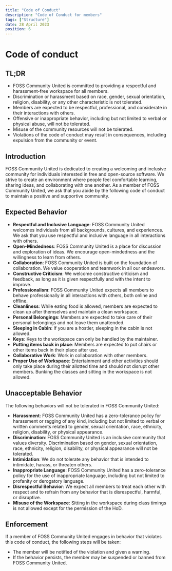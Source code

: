 ```yaml
---
title: "Code of Conduct"
description: "Code of Conduct for members"
tags: ["Structure"]
date: 28 April 2023
position: 6
---
```


# Code of conduct

## TL;DR

-   FOSS Community United is committed to providing a respectful and harassment-free workspace for all members.
-   Discrimination or harassment based on race, gender, sexual orientation, religion, disability, or any other characteristic is not tolerated.
-   Members are expected to be respectful, professional, and considerate in their interactions with others.
-   Offensive or inappropriate behavior, including but not limited to verbal or physical abuse, will not be tolerated.
-   Misuse of the community resources will not be tolerated.
-   Violations of the code of conduct may result in consequences, including expulsion from the community or event.

## Introduction

FOSS Community United is dedicated to creating a welcoming and inclusive community for individuals interested in free and open-source software. We strive to create an environment where people feel comfortable learning, sharing ideas, and collaborating with one another. As a member of FOSS Community United, we ask that you abide by the following code of conduct to maintain a positive and supportive community.

## Expected Behavior

-   **Respectful and Inclusive Language**: FOSS Community United welcomes individuals from all backgrounds, cultures, and experiences. We ask that you use respectful and inclusive language in all interactions with others.
-   **Open-Mindedness**: FOSS Community United is a place for discussion and exploration of ideas. We encourage open-mindedness and the willingness to learn from others.
-   **Collaboration**: FOSS Community United is built on the foundation of collaboration. We value cooperation and teamwork in all our endeavors.
-   **Constructive Criticism**: We welcome constructive criticism and feedback, as long as it is given respectfully and with the intent to improve.
-   **Professionalism**: FOSS Community United expects all members to behave professionally in all interactions with others, both online and offline.
-   **Cleanliness**: While eating food is allowed, members are expected to clean up after themselves and maintain a clean workspace.
-   **Personal Belongings**: Members are expected to take care of their personal belongings and not leave them unattended.
-   **Sleeping in Cabin**: If you are a hostler, sleeping in the cabin is not allowed.
-   **Keys**: Keys to the workspace can only be handled by the maintainer.
-   **Putting items back in place**: Members are expected to put chairs or other items back in their place after use.
-   **Collaborative Work**: Work in collaboration with other members.
-   **Proper Use of Workspace**: Entertainment and other activities should only take place during their allotted time and should not disrupt other members. Bunking the classes and sitting in the workspace is not allowed.

## Unacceptable Behavior

The following behaviors will not be tolerated in FOSS Community United:

-   **Harassment**: FOSS Community United has a zero-tolerance policy for harassment or ragging of any kind, including but not limited to verbal or written comments related to gender, sexual orientation, race, ethnicity, religion, disability, or physical appearance.
-   **Discrimination**: FOSS Community United is an inclusive community that values diversity. Discrimination based on gender, sexual orientation, race, ethnicity, religion, disability, or physical appearance will not be tolerated.
-   **Intimidation**: We do not tolerate any behavior that is intended to intimidate, harass, or threaten others.
-   **Inappropriate Language**: FOSS Community United has a zero-tolerance policy for the use of inappropriate language, including but not limited to profanity or derogatory language.
-   **Disrespectful Behavior**: We expect all members to treat each other with respect and to refrain from any behavior that is disrespectful, harmful, or disruptive.
-   **Misuse of the Workspace**: Sitting in the workspace during class timings is not allowed except for the permission of the HoD.

## Enforcement

If a member of FOSS Community United engages in behavior that violates this code of conduct, the following steps will be taken:

-   The member will be notified of the violation and given a warning.
-   If the behavior persists, the member may be suspended or banned from FOSS Community United.